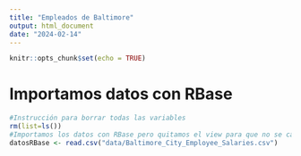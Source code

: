 ```yaml
---
title: "Empleados de Baltimore"
output: html_document
date: "2024-02-14"
---
```


```r
knitr::opts_chunk$set(echo = TRUE)
```

# Importamos datos con RBase

```r
#Instrucción para borrar todas las variables 
rm(list=ls())
#Importamos los datos con RBase pero quitamos el view para que no se cargue cada vez que ejecutamos
datosRBase <- read.csv("data/Baltimore_City_Employee_Salaries.csv")
```

